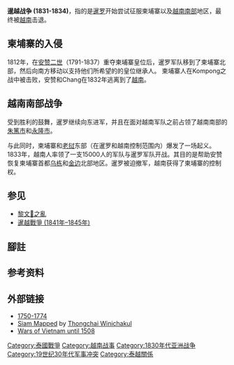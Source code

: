{{refimprove|date=2016年11月}}
{{Infobox military conflict
|conflict=暹越战争（1831–1834）
|partof=[[暹越战争|暹越战争]]
|caption=.|date=1831年–1834年|place=[[柬埔寨|柬埔寨]]、[[越南南部|越南南部]]
|result=越南胜利
|combatant1=[[阮朝|阮朝]]
|combatant2={{flagicon image|Flag of Thailand (1817).svg}}[[拉达那哥欣王国|拉达那哥欣王国]]（[[暹罗|暹罗]]）
|commander1=[[张明讲|张明讲]]<br>[[阮春|阮春]]<br>[[宋福樑|宋福樑]]<br> [[范有心|范有心]]<br>[[黎文瑞|黎文瑞]]<br>-{[[范文典|范文典]]}-<br>[[阮文春_(阮朝)|阮文春]]<br>[[張福頲|張福頲]]
|commander2={{flagicon image|Flag of Thailand (1817).svg}} [[博丁德差|昭披耶·博丁德差 (辛哈社尼)]]{{noteTag|《大南實錄》稱其為丕雅質知。}}<br>{{flagicon image|Flag of Thailand (1817).svg}} [[瑪哈·巴育拉翁|昭披耶·康 (迪汶那)]]{{noteTag|《大南實錄》稱其為高羅歆、丕雅伐稜。}}
|units1= [[阮朝|阮朝军队]]
|units2={{flagicon image|Flag of Thailand (1817).svg}} [[暹罗军队|暹罗军队]]
|strength1=不明
|strength2=约50,000人<br> 约100战船
|casualties1=不明
|casualties2=不明
}}
'''暹越战争 (1831-1834)'''，指的是[[暹罗|暹罗]]开始尝试征服柬埔寨以及[[越南南部|越南南部]]地区，最终被[[越南|越南]]击退。

== 柬埔寨的入侵 ==
1812年，在[[安赞二世|安赞二世]]（1791-1837）重夺柬埔寨皇位后，暹罗军队移到了柬埔寨北部，然后向南方移动以支持他们所希望的的皇位继承人。{{citation needed|date=October 2016}} 柬埔寨人在Kompong之战中被击败，安赞和Chang在1832年逃离到了[[越南|越南]]。{{citation needed|date=October 2016}}

== 越南南部战争 ==
受到胜利的鼓舞，暹罗继续向东进军，并且在面对越南军队之前占领了越南南部的[[朱篤市|朱篤市]]和[[永隆市|永隆市]]。{{citation needed|date=October 2016}}

与此同时，柬埔寨和[[老挝|老挝]]东部（在暹罗和越南控制范围内）爆发了一场起义。1833年，越南人率领了一支15000人的军队与暹罗军队开战。其目的是帮助安赞恢复柬埔寨首都[[乌栋|乌栋]]和[[金边|金边]]北部地区。暹罗被迫撤军，越南获得了柬埔寨的控制权。{{citation needed|date=October 2016}}

== 参见 ==
* [[黎文𠐤之亂|黎文𠐤之亂]]
* [[暹越戰爭_(1841年–1845年)|暹越戰爭 (1841年–1845年)]]

==腳註==
{{NoteFoot}}
== 参考资料 ==
{{Reflist}}

== 外部链接 ==
* [http://www.warscholar.com/Year/1750.html 1750-1774] {{Wayback|url=http://www.warscholar.com/Year/1750.html |date=20081015184803 }}
* [https://books.google.com/books?id=TJEK4sHPlUsC&pg=RA2-PA188&lpg=RA2-PA188&dq=siamese-vietnamese+war&source=web&ots=MD6XvW3WSx&sig=StT0zduj6wY9bttJB5EWrGj0F30 Siam Mapped] by [[Thongchai_Winichakul|Thongchai Winichakul]]
* [http://www.zum.de/whkmla/military/seasia/milxvietnam.html Wars of Vietnam until 1508] {{Wayback|url=http://www.zum.de/whkmla/military/seasia/milxvietnam.html |date=20160513080606 }}
{{拉达那哥欣}}
[[Category:泰國戰爭|Category:泰國戰爭]]
[[Category:越南战事|Category:越南战事]]
[[Category:1830年代亚洲战争|Category:1830年代亚洲战争]]
[[Category:19世纪30年代军事冲突|Category:19世纪30年代军事冲突]]
[[Category:泰越關係|Category:泰越關係]]